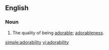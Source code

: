 ==English==

===Noun===
{{en-noun|-|adorabilities}}

# The quality of being [[adorable]]; [[adorableness]].

[[simple:adorability]]
[[vi:adorability]]